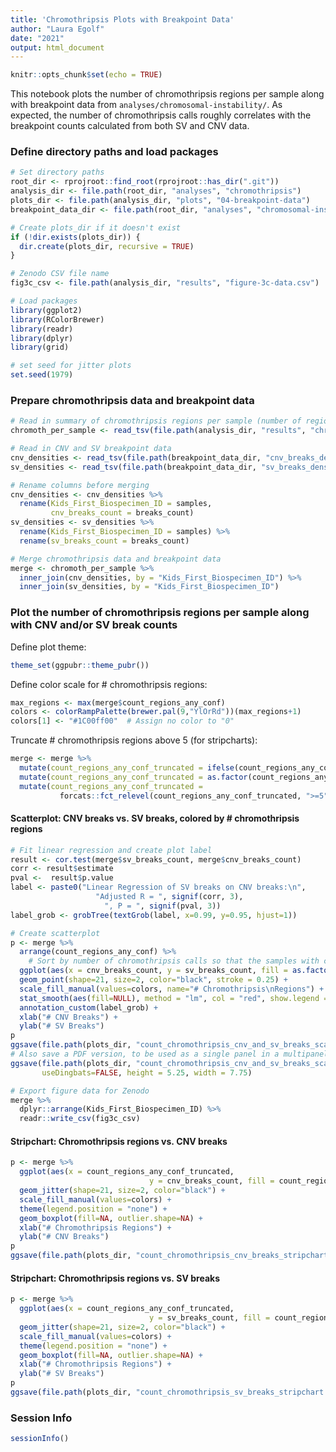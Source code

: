 ```yaml
---
title: 'Chromothripsis Plots with Breakpoint Data'
author: "Laura Egolf"
date: "2021"
output: html_document
---
```

  
```r
knitr::opts_chunk$set(echo = TRUE)
```

This notebook plots the number of chromothripsis regions per sample along with breakpoint data from `analyses/chromosomal-instability/`. As expected, the number of chromothripsis calls roughly correlates with the breakpoint counts calculated from both SV and CNV data. 

### Define directory paths and load packages

```r
# Set directory paths
root_dir <- rprojroot::find_root(rprojroot::has_dir(".git"))
analysis_dir <- file.path(root_dir, "analyses", "chromothripsis")
plots_dir <- file.path(analysis_dir, "plots", "04-breakpoint-data")
breakpoint_data_dir <- file.path(root_dir, "analyses", "chromosomal-instability", "breakpoint-data")

# Create plots_dir if it doesn't exist
if (!dir.exists(plots_dir)) {
  dir.create(plots_dir, recursive = TRUE)
}

# Zenodo CSV file name
fig3c_csv <- file.path(analysis_dir, "results", "figure-3c-data.csv")

# Load packages
library(ggplot2)
library(RColorBrewer)
library(readr)
library(dplyr)
library(grid)

# set seed for jitter plots
set.seed(1979)
```


### Prepare chromothripsis data and breakpoint data

```r
# Read in summary of chromothripsis regions per sample (number of regions for each confidence level)
chromoth_per_sample <- read_tsv(file.path(analysis_dir, "results", "chromothripsis_summary_per_sample.txt"))

# Read in CNV and SV breakpoint data
cnv_densities <- read_tsv(file.path(breakpoint_data_dir, "cnv_breaks_densities.tsv"))
sv_densities <- read_tsv(file.path(breakpoint_data_dir, "sv_breaks_densities.tsv"))

# Rename columns before merging
cnv_densities <- cnv_densities %>%
  rename(Kids_First_Biospecimen_ID = samples,
         cnv_breaks_count = breaks_count)
sv_densities <- sv_densities %>%
  rename(Kids_First_Biospecimen_ID = samples) %>%
  rename(sv_breaks_count = breaks_count)

# Merge chromothripsis data and breakpoint data
merge <- chromoth_per_sample %>% 
  inner_join(cnv_densities, by = "Kids_First_Biospecimen_ID") %>%
  inner_join(sv_densities, by = "Kids_First_Biospecimen_ID") 
```


### Plot the number of chromothripsis regions per sample along with CNV and/or SV break counts

Define plot theme:
```r
theme_set(ggpubr::theme_pubr())
```

Define color scale for # chromothripsis regions:
```r
max_regions <- max(merge$count_regions_any_conf)
colors <- colorRampPalette(brewer.pal(9,"YlOrRd"))(max_regions+1)
colors[1] <- "#1C00ff00"  # Assign no color to "0"
```

Truncate # chromothripsis regions above 5 (for stripcharts):
```r
merge <- merge %>%
  mutate(count_regions_any_conf_truncated = ifelse(count_regions_any_conf>=5, ">=5", count_regions_any_conf)) %>%
  mutate(count_regions_any_conf_truncated = as.factor(count_regions_any_conf_truncated)) %>%
  mutate(count_regions_any_conf_truncated = 
           forcats::fct_relevel(count_regions_any_conf_truncated, ">=5", after = Inf))
```


#### Scatterplot: CNV breaks vs. SV breaks, colored by # chromothripsis regions

```r
# Fit linear regression and create plot label
result <- cor.test(merge$sv_breaks_count, merge$cnv_breaks_count)
corr <- result$estimate
pval <-  result$p.value
label <- paste0("Linear Regression of SV breaks on CNV breaks:\n",
                   "Adjusted R = ", signif(corr, 3),
                     ", P = ", signif(pval, 3))
label_grob <- grobTree(textGrob(label, x=0.99, y=0.95, hjust=1))

# Create scatterplot
p <- merge %>%
  arrange(count_regions_any_conf) %>%
    # Sort by number of chromothripsis calls so that the samples with chromothripsis are more visible
  ggplot(aes(x = cnv_breaks_count, y = sv_breaks_count, fill = as.factor(count_regions_any_conf))) +
  geom_point(shape=21, size=2, color="black", stroke = 0.25) + 
  scale_fill_manual(values=colors, name="# Chromothripsis\nRegions") +
  stat_smooth(aes(fill=NULL), method = "lm", col = "red", show.legend = FALSE) + 
  annotation_custom(label_grob) +
  xlab("# CNV Breaks") + 
  ylab("# SV Breaks") 
p
ggsave(file.path(plots_dir, "count_chromothripsis_cnv_and_sv_breaks_scatterplot.png"), p)
# Also save a PDF version, to be used as a single panel in a multipanel figure
ggsave(file.path(plots_dir, "count_chromothripsis_cnv_and_sv_breaks_scatterplot.pdf"), p, 
       useDingbats=FALSE, height = 5.25, width = 7.75)
```

```r
# Export figure data for Zenodo
merge %>%
  dplyr::arrange(Kids_First_Biospecimen_ID) %>%
  readr::write_csv(fig3c_csv)
```

#### Stripchart: Chromothripsis regions vs. CNV breaks

```r
p <- merge %>%
  ggplot(aes(x = count_regions_any_conf_truncated, 
                               y = cnv_breaks_count, fill = count_regions_any_conf_truncated)) +
  geom_jitter(shape=21, size=2, color="black") +
  scale_fill_manual(values=colors) +
  theme(legend.position = "none") +
  geom_boxplot(fill=NA, outlier.shape=NA) +
  xlab("# Chromothripsis Regions") + 
  ylab("# CNV Breaks") 
p
ggsave(file.path(plots_dir, "count_chromothripsis_cnv_breaks_stripchart.png"), p)
```

#### Stripchart: Chromothripsis regions vs. SV breaks

```r
p <- merge %>%
  ggplot(aes(x = count_regions_any_conf_truncated, 
                               y = sv_breaks_count, fill = count_regions_any_conf_truncated)) +
  geom_jitter(shape=21, size=2, color="black") +
  scale_fill_manual(values=colors) +
  theme(legend.position = "none") +
  geom_boxplot(fill=NA, outlier.shape=NA) +
  xlab("# Chromothripsis Regions") + 
  ylab("# SV Breaks") 
p
ggsave(file.path(plots_dir, "count_chromothripsis_sv_breaks_stripchart.png"), p)
``` 

### Session Info

```r
sessionInfo()
```
